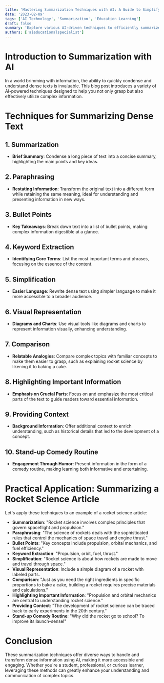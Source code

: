 ```yaml
---
title: 'Mastering Summarization Techniques with AI: A Guide to Simplifying Dense Texts'
date: '2023-02-09'
tags: ['AI Technology', 'Summarization', 'Education Learning']
draft: false
summary: 'Explore various AI-driven techniques to efficiently summarize and comprehend complex information, from rocket science to any dense material.'
authors: ['aieducationalspecialist']
---
```


# Introduction to Summarization with AI

In a world brimming with information, the ability to quickly condense and understand dense texts is invaluable. This blog post introduces a variety of AI-powered techniques designed to help you not only grasp but also effectively utilize complex information.

# Techniques for Summarizing Dense Text

## 1. **Summarization**
   - **Brief Summary**: Condense a long piece of text into a concise summary, highlighting the main points and key ideas.

## 2. **Paraphrasing**
   - **Restating Information**: Transform the original text into a different form while retaining the same meaning, ideal for understanding and presenting information in new ways.

## 3. **Bullet Points**
   - **Key Takeaways**: Break down text into a list of bullet points, making complex information digestible at a glance.

## 4. **Keyword Extraction**
   - **Identifying Core Terms**: List the most important terms and phrases, focusing on the essence of the content.

## 5. **Simplification**
   - **Easier Language**: Rewrite dense text using simpler language to make it more accessible to a broader audience.

## 6. **Visual Representation**
   - **Diagrams and Charts**: Use visual tools like diagrams and charts to represent information visually, enhancing understanding.

## 7. **Comparison**
   - **Relatable Analogies**: Compare complex topics with familiar concepts to make them easier to grasp, such as explaining rocket science by likening it to baking a cake.

## 8. **Highlighting Important Information**
   - **Emphasis on Crucial Parts**: Focus on and emphasize the most critical parts of the text to guide readers toward essential information.

## 9. **Providing Context**
   - **Background Information**: Offer additional context to enrich understanding, such as historical details that led to the development of a concept.

## 10. **Stand-up Comedy Routine**
   - **Engagement Through Humor**: Present information in the form of a comedy routine, making learning both informative and entertaining.

# Practical Application: Summarizing a Rocket Science Article

Let's apply these techniques to an example of a rocket science article:

- **Summarization**: "Rocket science involves complex principles that govern spaceflight and propulsion."
- **Paraphrasing**: "The science of rockets deals with the sophisticated rules that control the mechanics of space travel and engine thrust."
- **Bullet Points**: "Key concepts include propulsion, orbital mechanics, and fuel efficiency."
- **Keyword Extraction**: "Propulsion, orbit, fuel, thrust."
- **Simplification**: "Rocket science is about how rockets are made to move and travel through space."
- **Visual Representation**: Include a simple diagram of a rocket with labeled parts.
- **Comparison**: "Just as you need the right ingredients in specific proportions to bake a cake, building a rocket requires precise materials and calculations."
- **Highlighting Important Information**: "Propulsion and orbital mechanics are central to understanding rocket science."
- **Providing Context**: "The development of rocket science can be traced back to early experiments in the 20th century."
- **Stand-up Comedy Routine**: "Why did the rocket go to school? To improve its launch-sense!"

# Conclusion

These summarization techniques offer diverse ways to handle and transform dense information using AI, making it more accessible and engaging. Whether you're a student, professional, or curious learner, leveraging these methods can greatly enhance your understanding and communication of complex topics.
